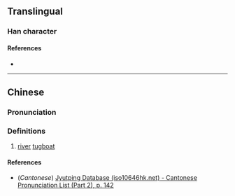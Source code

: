 {{character info/new}}
==Translingual==

===Han character===
{{Han char|rn=85|rad=水|as=10|sn=13|four=38127|canj=EOOB|ids=⿰氵倫}}

====References====
* {{Han ref|kx=0640.100|dkj=17955|dj=1047.060|hdz=31700.040|uh=6EA3|ud=28323|bh=DE6A|bd=56938}}

----

==Chinese==
{{zh-forms}}

===Pronunciation===
{{zh-pron
|m=lùn
|c=leon6
|mc=y
|oc=y
|ma=
|cat=n
}}

===Definitions===
{{zh-hanzi}}

# [[river]] [[tugboat]]

====References====
* (''Cantonese'') [http://www.iso10646hk.net/jp/document/download.jsp Jyutping Database (iso10646hk.net) - Cantonese Pronunciation List (Part 2), p. 142]
